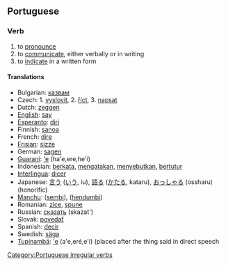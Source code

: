 ==Portuguese==
===Verb===
# to [[pronounce]]
# to [[communicate]], either verbally or in writing
# to [[indicate]] in a written form

====Translations====
*Bulgarian: [[казвам]]
*Czech: 1. [[vyslovit]], 2. [[říct]], 3. [[napsat]]
*Dutch: [[zeggen]]
*[[English]]: [[say]]
*[[Esperanto]]: [[diri]]
*Finnish: [[sanoa]]
*French: [[dire]]
*[[Frisian]]: [[sizze]]
*German: [[sagen]]
*[[Guaraní]]: [['e]] (ha'e,ere,he'i)
*Indonesian: [[kata|berkata]], [[kata|mengatakan]], [[sebut|menyebutkan]], [[tutur|bertutur]]
*[[Interlingua]]: [[dicer]]
*Japanese: [[言う]] ([[いう]], iu), [[語る]] ([[かたる]], kataru), [[おっしゃる]] (ossharu) (honorific)
*[[Manchu]]: ([[sembi]]), ([[hendumbi]])
*Romanian: [[zice]], [[spune]]
*Russian: [[сказать]] (skazat')
*Slovak: [[povedať]]
*Spanish: [[decir]]
*Swedish: [[säga]]
*[[Tupinambá]]: [['e]] (a'e,eré,e'i) (placed after the thing said in direct speech

[[Category:Portuguese irregular verbs]]
